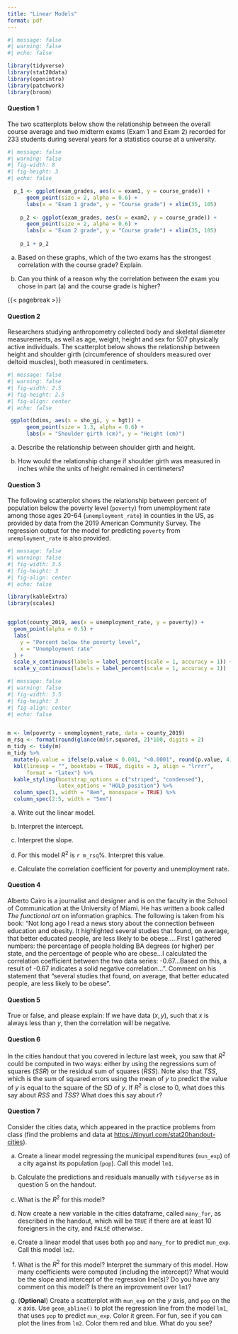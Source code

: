 ```yaml
---
title: "Linear Models"
format: pdf
---
```


```r
#| message: false
#| warning: false
#| echo: false

library(tidyverse)
library(stat20data)
library(openintro)
library(patchwork)
library(broom)
```

#### Question 1

The two scatterplots below show the relationship between the overall course average and two midterm exams (Exam 1 and Exam 2) recorded for 233 students during several years for a statistics course at a university.

```r
#| message: false
#| warning: false
#| fig-width: 8
#| fig-height: 3
#| echo: false

  p_1 <- ggplot(exam_grades, aes(x = exam1, y = course_grade)) +
      geom_point(size = 2, alpha = 0.6) +
      labs(x = "Exam 1 grade", y = "Course grade") + xlim(35, 105)
    
    p_2 <- ggplot(exam_grades, aes(x = exam2, y = course_grade)) +
      geom_point(size = 2, alpha = 0.6) +
      labs(x = "Exam 2 grade", y = "Course grade") + xlim(35, 105)
    
    p_1 + p_2
```

a.  Based on these graphs, which of the two exams has the strongest correlation with the course grade? Explain.

b.  Can you think of a reason why the correlation between the exam you chose in part (a) and the course grade is higher?

{{< pagebreak >}}

#### Question 2

Researchers studying anthropometry collected body and skeletal diameter measurements, as well as age, weight, height and sex for 507 physically active individuals. The scatterplot below shows the relationship between height and shoulder girth (circumference of shoulders measured over deltoid muscles), both measured in centimeters.

```r
#| message: false
#| warning: false
#| fig-width: 2.5
#| fig-height: 2.5 
#| fig-align: center
#| echo: false

 ggplot(bdims, aes(x = sho_gi, y = hgt)) +
      geom_point(size = 1.3, alpha = 0.6) +
      labs(x = "Shoulder girth (cm)", y = "Height (cm)")
```

a.  Describe the relationship between shoulder girth and height.

b.  How would the relationship change if shoulder girth was measured in inches while the units of height remained in centimeters?

#### Question 3

The following scatterplot shows the relationship between percent of population below the poverty level (`poverty`) from unemployment rate among those ages 20-64 (`unemployment_rate`) in counties in the US, as provided by data from the 2019 American Community Survey. The regression output for the model for predicting `poverty` from `unemployment_rate` is also provided.

```r
#| message: false
#| warning: false
#| fig-width: 3.5
#| fig-height: 3
#| fig-align: center
#| echo: false

library(kableExtra)
library(scales)


ggplot(county_2019, aes(x = unemployment_rate, y = poverty)) +
  geom_point(alpha = 0.5) +
  labs(
    y = "Percent below the poverty level",
    x = "Unemployment rate"
  ) +
  scale_x_continuous(labels = label_percent(scale = 1, accuracy = 1)) +
  scale_y_continuous(labels = label_percent(scale = 1, accuracy = 1))
```

```r
#| message: false
#| warning: false
#| fig-width: 3.5
#| fig-height: 3
#| fig-align: center
#| echo: false


m <- lm(poverty ~ unemployment_rate, data = county_2019)
m_rsq <- format(round(glance(m)$r.squared, 2)*100, digits = 2)
m_tidy <- tidy(m)
m_tidy %>%
  mutate(p.value = ifelse(p.value < 0.001, "<0.0001", round(p.value, 4))) %>%
  kbl(linesep = "", booktabs = TRUE, digits = 3, align = "lrrrr",
      format = "latex") %>%
  kable_styling(bootstrap_options = c("striped", "condensed"),
                latex_options = "HOLD_position") %>%
  column_spec(1, width = "8em", monospace = TRUE) %>%
  column_spec(2:5, width = "5em")

```

a.  Write out the linear model.

b.  Interpret the intercept.

c.  Interpret the slope.

d.  For this model $R^2$ is `r m_rsq`%. Interpret this value.

e.  Calculate the correlation coefficient for poverty and unemployment rate.

#### Question 4

Alberto Cairo is a journalist and designer and is on the faculty in the School of Communication at the University of Miami. He has written a book called *The functional art* on information graphics. The following is taken from his book: "Not long ago I read a news story about the connection between education and obesity. It highlighted several studies that found, on average, that better educated people, are less likely to be obese.....First I gathered numbers: the percentage of people holding BA degrees (or higher) per state, and the percentage of people who are obese...I calculated the correlation coefficient between the two data series: -0.67...Based on this, a result of -0.67 indicates a solid negative correlation...". Comment on his statement that "several studies that found, on average, that better educated people, are less likely to be obese".

#### Question 5

True or false, and please explain: If we have data $(x,y)$, such that $x$ is always less than $y$, then the correlation will be negative.

#### Question 6

In the cities handout that you covered in lecture last week, you saw that $R^2$ could be computed in two ways: either by using the regressions sum of squares ($SSR$) or the residual sum of squares ($RSS$). Note also that $TSS$, which is the sum of squared errors using the mean of $y$ to predict the value of $y$ is equal to the square of the SD of $y$. If $R^2$ is close to 0, what does this say about $RSS$ and $TSS$? What does this say about $r$?

#### Question 7

Consider the cities data, which appeared in the practice problems from class (find the problems and data at <https://tinyurl.com/stat20handout-cities>).

a.  Create a linear model regressing the municipal expenditures (`mun_exp`) of a city against its population (`pop`). Call this model `lm1`.

b.  Calculate the predictions and residuals manually with `tidyverse` as in question 5 on the handout.

c.  What is the $R^2$ for this model?

d.  Now create a new variable in the cities dataframe, called `many_for`, as described in the handout, which will be `TRUE` if there are at least 10 foreigners in the city, and `FALSE` otherwise.

e.  Create a linear model that uses both `pop` and `many_for` to predict `mun_exp`. Call this model `lm2`.

f.  What is the $R^2$ for this model? Interpret the summary of this model. How many coefficients were computed (including the intercept)? What would be the slope and intercept of the regression line(s)? Do you have any comment on this model? Is there an improvement over `lm1`?

g.  (**Optional**) Create a scatterplot with `mun_exp` on the $y$ axis, and `pop` on the $x$ axis. Use `geom_abline()` to plot the regression line from the model `lm1`, that uses `pop` to predict `mun_exp`. Color it green. For fun, see if you can plot the lines from `lm2`. Color them red and blue. What do you see?
